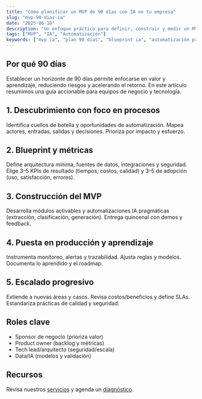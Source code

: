 ```yaml
---
title: "Cómo planificar un MVP de 90 días con IA en tu empresa"
slug: "mvp-90-dias-ia"
date: "2025-06-10"
description: "Un enfoque práctico para definir, construir y medir un MVP con IA en 90 días."
tags: ["MVP", "IA", "Automatización"]
keywords: ["mvp ia", "plan 90 días", "blueprint ia", "automatización pragmática"]
---
```


## Por qué 90 días
Establecer un horizonte de 90 días permite enfocarse en valor y aprendizaje, reduciendo riesgos y acelerando el retorno. En este artículo resumimos una guía accionable para equipos de negocio y tecnología.

## 1. Descubrimiento con foco en procesos
Identifica cuellos de botella y oportunidades de automatización. Mapea actores, entradas, salidas y decisiones. Prioriza por impacto y esfuerzo.

## 2. Blueprint y métricas
Define arquitectura mínima, fuentes de datos, integraciones y seguridad. Elige 3–5 KPIs de resultado (tiempos, costos, calidad) y 3–5 de adopción (uso, satisfacción, errores).

## 3. Construcción del MVP
Desarrolla módulos activables y automatizaciones IA pragmáticas (extracción, clasificación, generación). Entrega quincenal con demos y feedback.

## 4. Puesta en producción y aprendizaje
Instrumenta monitoreo, alertas y trazabilidad. Ajusta reglas y modelos. Documenta lo aprendido y el roadmap.

## 5. Escalado progresivo
Extiende a nuevas áreas y casos. Revisa costos/beneficios y define SLAs. Estandariza prácticas de calidad y seguridad.

## Roles clave
- Sponsor de negocio (prioriza valor)
- Product owner (backlog y métricas)
- Tech lead/arquitecto (seguridad/escala)
- Data/IA (modelos y validación)

## Recursos
Revisa nuestros [servicios](/servicios) y agenda un [diagnóstico](/contacto).


